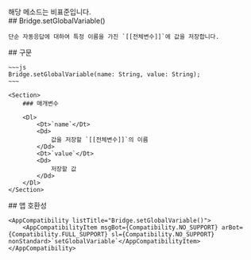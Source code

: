 
<Section>
    <Noti type={"nonStandard"}>
        해당 메소드는 비표준입니다.
    </Noti>
</Section>
<Section>
    ## Bridge.setGlobalVariable()

    단순 자동응답에 대하여 특정 이름을 가진 `[[전체변수]]`에 값을 저장합니다.
</Section>
<Section>
    ## 구문

    ~~~js
    Bridge.setGlobalVariable(name: String, value: String);
    ~~~

    <Section>
        ### 매개변수

        <Dl>
            <Dt>`name`</Dt>
            <Dd>
                값을 저장할 `[[전체변수]]`의 이름
            </Dd>
            <Dt>`value`</Dt>
            <Dd>
                저장할 값
            </Dd>
        </Dl>
    </Section>
</Section>
<Section>
    ## 앱 호환성

    <AppCompatibility listTitle="Bridge.setGlobalVariable()">
        <AppCompatibilityItem msgBot={Compatibility.NO_SUPPORT} arBot={Compatibility.FULL_SUPPORT} sl={Compatibility.NO_SUPPORT} nonStandard>`setGlobalVariable`</AppCompatibilityItem>
    </AppCompatibility>
</Section>